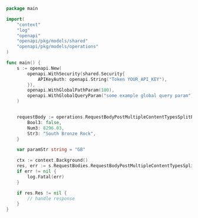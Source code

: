 ```go showLineNumbers copy filename="Request Body Post Multiple Content Types Split Param Form usage example"
package main

import(
	"context"
	"log"
	"openapi"
	"openapi/pkg/models/shared"
	"openapi/pkg/models/operations"
)

func main() {
    s := openapi.New(
        openapi.WithSecurity(shared.Security{
            APIKeyAuth: openapi.String("Token YOUR_API_KEY"),
        }),
        openapi.WithGlobalPathParam(100),
        openapi.WithGlobalQueryParam("some example global query param"),
    )


    requestBody := operations.RequestBodyPostMultipleContentTypesSplitParamApplicationXWwwFormUrlencoded{
        Bool3: false,
        Num3: 8296.03,
        Str3: "South Bronze Rock",
    }

    var paramStr string = "GB"

    ctx := context.Background()
    res, err := s.RequestBodies.RequestBodyPostMultipleContentTypesSplitParamForm(ctx, requestBody, paramStr)
    if err != nil {
        log.Fatal(err)
    }

    if res.Res != nil {
        // handle response
    }
}
```
